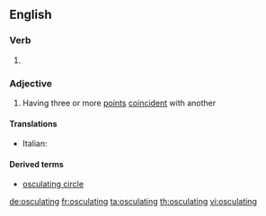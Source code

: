 ==English==

===Verb===
{{head|en|present participle}}

# {{present participle of|osculate|lang=en|nocat=1}}

===Adjective===
{{en-adj}}

# {{lb|en|mathematics|of a curve}} Having three or more [[point]]s [[coincident]] with another

====Translations====
{{trans-top|having three or more coincident points}}
* Italian: {{t|it|osculatore}}
{{trans-mid}}
{{trans-bottom}}

====Derived terms====
* [[osculating circle]]

[[de:osculating]]
[[fr:osculating]]
[[ta:osculating]]
[[th:osculating]]
[[vi:osculating]]